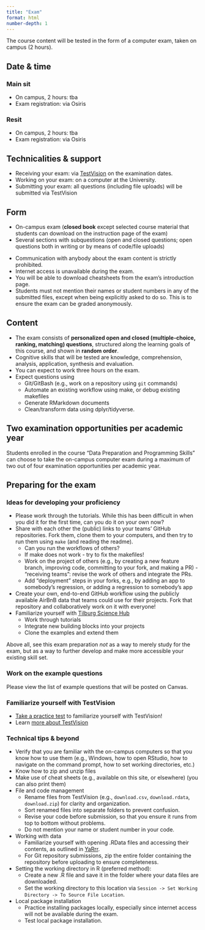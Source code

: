 ```yaml
---
title: "Exam"
format: html
number-depth: 1
---
```


The course content will be tested in the form of a computer exam, taken on campus (2 hours).

## Date & time

### Main sit

- On campus, 2 hours: tba
- Exam registration: via Osiris
<!--- Time: __9.00am - 12pm (i.e., 11.59am + 1 minute)__ (Amsterdam time, you can start when you want, but *must* submit before the deadline)-->

### Resit

- On campus, 2 hours: tba 
- Exam registration: via Osiris

<!--- Time: __9.00am - 12pm (i.e., 11.59am + 1 minute)__ (Amsterdam time, you can start when you want, but *must* submit before the deadline)-->

## Technicalities & support

- Receiving your exam: via [TestVision](https://TilburgU.testvision.nl/online/kandidaten) on the examination dates.
- Working on your exam: on a computer at the University.
- Submitting your exam: all questions (including file uploads) will be submitted via TestVision
<!--
- Support during the practical part of the exam: preferably WhatsApp [see support section of this website](/docs/course/support); Support only for "unforeseen" errors. No support will be given for technical issues that students *should* have solved during the course (e.g., installation of R or `make`, installing packages, running Python code in an automated workflow, etc.)
-->

## Form

- On-campus exam (__closed book__ except selected course material that students can download on the instruction page of the exam)
- Several sections with subquestions (open and closed questions; open questions both in writing or by means of code/file uploads)
<!--- Some questions will be personalized (i.e., there is only one correct answer per student)
-->

::: {.callout-note}

- Communication with anybody about the exam content is strictly prohibited.
- Internet access is unavailable during the exam.
- You will be able to download cheatsheets from the exam's introduction page.
- Students must not mention their names or student numbers in any of the submitted files, except when being explicitly asked to do so. This is to ensure the exam can be graded anonymously.
:::

<!--

- Students must not copy-paste from websites, academic papers. The use of ChatGPT or similar AI-based tools is only allowed if stated explicitly for selected questions on the pratical part of the exam (given questions permit the use of the internet).
-->


## Content

- The exam consists of __personalized open and closed (multiple-choice, ranking, matching) questions__, structured along the learning goals of this course, and shown in __random order__.
- Cognitive skills that will be tested are knowledge, comprehension, analysis, application, synthesis and evaluation.
- You can expect to work three hours on the exam.
- Expect questions using 
  - Git/GitBash (e.g., work on a repository using `git` commands)
  - Automate an existing workflow using make, or debug existing makefiles
  - Generate RMarkdown documents
  - Clean/transform data using dplyr/tidyverse.

## Two examination opportunities per academic year

Students enrolled in the course “Data Preparation and Programming Skills” can choose to take the on-campus computer exam during a maximum of two out of four examination opportunities per academic year.

## Preparing for the exam

### Ideas for developing your proficiency

- Please work through the tutorials. While this has been difficult in when you did it for the first time, can you do it on your own now?
- Share with each other the (public) links to your teams' GitHub repositories. Fork them, clone them to your computers, and then try to run them using `make` (and reading the readme).
  - Can you run the workflows of others?
  - If make does not work - try to fix the makefiles!
  - Work on the project of others (e.g., by creating a new feature branch, improving code, committing to your fork, and making a PR) - "receiving teams": revise the work of others and integrate the PRs.
  - Add "deployment" steps in your forks, e.g., by adding an app to somebody's regression, or adding a regression to somebody's app
- Create your own, end-to-end GitHub workflow using the publicly available AirBnB data that teams could use for their projects. Fork that repository and collaboratively work on it with everyone!
- Familiarize yourself with [Tilburg Science Hub](https://tilburgsciencehub.com)
  - Work through tutorials
  - Integrate new building blocks into your projects
  - Clone the examples and extend them

Above all, see this exam preparation *not* as a way to merely study for the exam, but as a way to further develop and make more accessible your existing skill set.

### Work on the example questions

Please view the list of example questions that will be posted on Canvas.

### Familiarize yourself with TestVision

- [Take a practice test](https://oefentoetsen.testvision.nl/online/fe/login_ot.htm?campagne=tlb_demo_eng&taal=2) to familiarize yourself with TestVision!
- Learn [more about TestVision](https://www.tilburguniversity.edu/students/studying/exams/e-assessment/testvision)

### Technical tips & beyond

- Verify that you are familiar with the on-campus computers so that you know how to use them (e.g., Windows, how to open RStudio, how to navigate on the command prompt, how to set working directories, etc.)
- Know how to zip and unzip files
- Make use of cheat sheets (e.g., available on this site, or elsewhere) (you can also print them)
- File and code management
  - Rename files from TestVision (e.g., `download.csv`, `download.rdata`, `download.zip`) for clarity and organization.
  - Sort renamed files into separate folders to prevent confusion.
  - Revise your code before submission, so that you ensure it runs from top to bottom without problems.
  - Do not mention your name or student number in your code.
- Working with data
  - Familiarize yourself with opening .RData files and accessing their contents, as outlined in [YaRrr](https://bookdown.org/ndphillips/YaRrr/rdata-files.html).
  - For Git repository submissions, zip the entire folder containing the repository before uploading to ensure completeness.
- Setting the working directory in R (preferred method):
    - Create a new .R file and save it in the folder where your data files are downloaded.
    - Set the working directory to this location via `Session -> Set Working Directory -> To Source File Location`.
- Local package installation
  - Practice installing packages locally, especially since internet access will not be available during the exam.
  - Test local package installation.
  
  <!--with [package_test.zip](package_test.zip) by unzipping and running `install_packages.R` via `RScript install_packages.R` after navigating to the correct directory.
-->

<!--
- Verify your software setup (you should be able to produce RMarkdown documents as PDF documents, run `make`, and even run existing Python code on your computer).
-->

<!--

{{< hint info >}}
__Stay up-to-date__

As we develop the exam questions, please keep an eye on the content of this page for important updates (e.g., with regard to the questions asked, any new tips & tricks that will help you to work on the questions, any example questions, etc.)

{{< /hint >}}
-->
